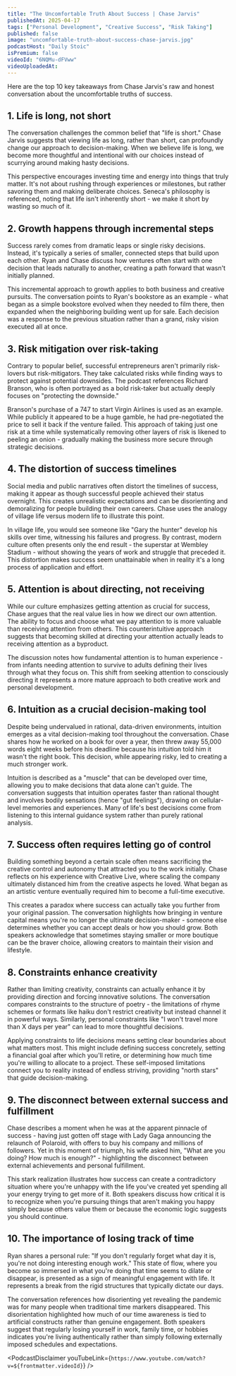 ```yaml
---
title: "The Uncomfortable Truth About Success | Chase Jarvis"
publishedAt: 2025-04-17
tags: ["Personal Development", "Creative Success", "Risk Taking"]
published: false
image: "uncomfortable-truth-about-success-chase-jarvis.jpg"
podcastHost: "Daily Stoic"
isPremium: false
videoId: "6NQMu-dFVww"
videoUploadedAt:
---
```



<PodcastSummaryPageLayout frontmatter={frontmatter}>

Here are the top 10 key takeaways from Chase Jarvis's raw and honest conversation about the uncomfortable truths of success.

## 1. Life is long, not short

The conversation challenges the common belief that "life is short." Chase Jarvis suggests that viewing life as long, rather than short, can profoundly change our approach to decision-making. When we believe life is long, we become more thoughtful and intentional with our choices instead of scurrying around making hasty decisions.

This perspective encourages investing time and energy into things that truly matter. It's not about rushing through experiences or milestones, but rather savoring them and making deliberate choices. Seneca's philosophy is referenced, noting that life isn't inherently short - we make it short by wasting so much of it.

## 2. Growth happens through incremental steps

Success rarely comes from dramatic leaps or single risky decisions. Instead, it's typically a series of smaller, connected steps that build upon each other. Ryan and Chase discuss how ventures often start with one decision that leads naturally to another, creating a path forward that wasn't initially planned.

This incremental approach to growth applies to both business and creative pursuits. The conversation points to Ryan's bookstore as an example - what began as a simple bookstore evolved when they needed to film there, then expanded when the neighboring building went up for sale. Each decision was a response to the previous situation rather than a grand, risky vision executed all at once.

## 3. Risk mitigation over risk-taking

Contrary to popular belief, successful entrepreneurs aren't primarily risk-lovers but risk-mitigators. They take calculated risks while finding ways to protect against potential downsides. The podcast references Richard Branson, who is often portrayed as a bold risk-taker but actually deeply focuses on "protecting the downside."

Branson's purchase of a 747 to start Virgin Airlines is used as an example. While publicly it appeared to be a huge gamble, he had pre-negotiated the price to sell it back if the venture failed. This approach of taking just one risk at a time while systematically removing other layers of risk is likened to peeling an onion - gradually making the business more secure through strategic decisions.

## 4. The distortion of success timelines

Social media and public narratives often distort the timelines of success, making it appear as though successful people achieved their status overnight. This creates unrealistic expectations and can be disorienting and demoralizing for people building their own careers. Chase uses the analogy of village life versus modern life to illustrate this point.

In village life, you would see someone like "Gary the hunter" develop his skills over time, witnessing his failures and progress. By contrast, modern culture often presents only the end result - the superstar at Wembley Stadium - without showing the years of work and struggle that preceded it. This distortion makes success seem unattainable when in reality it's a long process of application and effort.

## 5. Attention is about directing, not receiving

While our culture emphasizes getting attention as crucial for success, Chase argues that the real value lies in how we direct our own attention. The ability to focus and choose what we pay attention to is more valuable than receiving attention from others. This counterintuitive approach suggests that becoming skilled at directing your attention actually leads to receiving attention as a byproduct.

The discussion notes how fundamental attention is to human experience - from infants needing attention to survive to adults defining their lives through what they focus on. This shift from seeking attention to consciously directing it represents a more mature approach to both creative work and personal development.

## 6. Intuition as a crucial decision-making tool

Despite being undervalued in rational, data-driven environments, intuition emerges as a vital decision-making tool throughout the conversation. Chase shares how he worked on a book for over a year, then threw away 55,000 words eight weeks before his deadline because his intuition told him it wasn't the right book. This decision, while appearing risky, led to creating a much stronger work.

Intuition is described as a "muscle" that can be developed over time, allowing you to make decisions that data alone can't guide. The conversation suggests that intuition operates faster than rational thought and involves bodily sensations (hence "gut feelings"), drawing on cellular-level memories and experiences. Many of life's best decisions come from listening to this internal guidance system rather than purely rational analysis.

## 7. Success often requires letting go of control

Building something beyond a certain scale often means sacrificing the creative control and autonomy that attracted you to the work initially. Chase reflects on his experience with Creative Live, where scaling the company ultimately distanced him from the creative aspects he loved. What began as an artistic venture eventually required him to become a full-time executive.

This creates a paradox where success can actually take you further from your original passion. The conversation highlights how bringing in venture capital means you're no longer the ultimate decision-maker - someone else determines whether you can accept deals or how you should grow. Both speakers acknowledge that sometimes staying smaller or more boutique can be the braver choice, allowing creators to maintain their vision and lifestyle.

## 8. Constraints enhance creativity

Rather than limiting creativity, constraints can actually enhance it by providing direction and forcing innovative solutions. The conversation compares constraints to the structure of poetry - the limitations of rhyme schemes or formats like haiku don't restrict creativity but instead channel it in powerful ways. Similarly, personal constraints like "I won't travel more than X days per year" can lead to more thoughtful decisions.

Applying constraints to life decisions means setting clear boundaries about what matters most. This might include defining success concretely, setting a financial goal after which you'll retire, or determining how much time you're willing to allocate to a project. These self-imposed limitations connect you to reality instead of endless striving, providing "north stars" that guide decision-making.

## 9. The disconnect between external success and fulfillment

Chase describes a moment when he was at the apparent pinnacle of success - having just gotten off stage with Lady Gaga announcing the relaunch of Polaroid, with offers to buy his company and millions of followers. Yet in this moment of triumph, his wife asked him, "What are you doing? How much is enough?" - highlighting the disconnect between external achievements and personal fulfillment.

This stark realization illustrates how success can create a contradictory situation where you're unhappy with the life you've created yet spending all your energy trying to get more of it. Both speakers discuss how critical it is to recognize when you're pursuing things that aren't making you happy simply because others value them or because the economic logic suggests you should continue.

## 10. The importance of losing track of time

Ryan shares a personal rule: "If you don't regularly forget what day it is, you're not doing interesting enough work." This state of flow, where you become so immersed in what you're doing that time seems to dilate or disappear, is presented as a sign of meaningful engagement with life. It represents a break from the rigid structures that typically dictate our days.

The conversation references how disorienting yet revealing the pandemic was for many people when traditional time markers disappeared. This disorientation highlighted how much of our time awareness is tied to artificial constructs rather than genuine engagement. Both speakers suggest that regularly losing yourself in work, family time, or hobbies indicates you're living authentically rather than simply following externally imposed schedules and expectations.

<PodcastDisclaimer
  youTubeLink={`https://www.youtube.com/watch?v=${frontmatter.videoId}`}
/>

</PodcastSummaryPageLayout>
